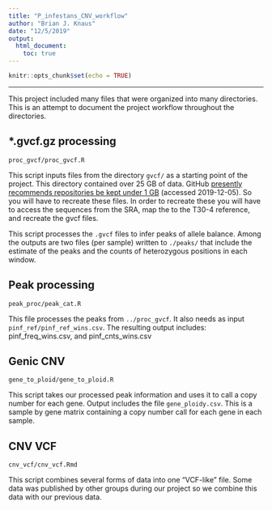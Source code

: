 ```yaml
---
title: "P_infestans_CNV_workflow"
author: "Brian J. Knaus"
date: "12/5/2019"
output:
  html_document:
    toc: true
---
```


```r
knitr::opts_chunk$set(echo = TRUE)
```


---


This project included many files that were organized into many directories.
This is an attempt to document the project workflow throughout the directories.


## *.gvcf.gz processing


```
proc_gvcf/proc_gvcf.R
```

This script inputs files from the directory `gvcf/` as a starting point of the project.
This directory contained over 25 GB of data.
GitHub [presently recommends repositories be kept under 1 GB](https://help.github.com/en/github/managing-large-files/what-is-my-disk-quota) (accessed 2019-12-05).
So you will have to recreate these files.
In order to recreate these you will have to access the sequences from the SRA, map the to the T30-4 reference, and recreate the gvcf files.


This script processes the `.gvcf` files to infer peaks of allele balance.
Among the outputs are two files (per sample) written to `./peaks/` that include the estimate of the peaks and the counts of heterozygous positions in each window.


## Peak processing


```
peak_proc/peak_cat.R
```

This file processes the peaks from `../proc_gvcf`.
It also needs as input `pinf_ref/pinf_ref_wins.csv`.
The resulting output includes: pinf_freq_wins.csv, and pinf_cnts_wins.csv


## Genic CNV

```
gene_to_ploid/gene_to_ploid.R
```

This script takes our processed peak information and uses it to call a copy number for each gene.
Output includes the file `gene_ploidy.csv`.
This is a sample by gene matrix containing a copy number call for each gene in each sample.


## CNV VCF

```
cnv_vcf/cnv_vcf.Rmd
```

This script combines several forms of data into one "VCF-like" file.
Some data was published by other groups during our project so we combine this data with our previous data.





